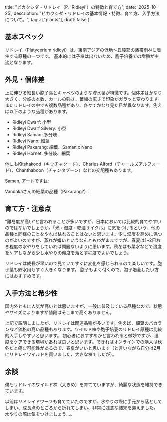   title: "ビカクシダ・リドレイ（P. 'Ridleyi'）の特徴と育て方",
  date: '2025-10-25',
  description: "ビカクシダ・リドレイの基本情報・特徴、育て方、入手方法について。",
  tags: ["plants"],
  draft: false
}


## 基本スペック

リドレイ（Platycerium ridleyi）は、東南アジアの低地〜丘陵部の熱帯雨林に着生する原種の一つです。
基本的には子株は出ないため、胞子培養での増殖が主流となります。

## 外見・個体差

上に伸びる細長い胞子葉とキャベツのような貯水葉が特徴です。個体差はかなり大きく、分岐の本数、カールの強さ、葉幅の広さで印象がガラッと変わります。
またリドレイの中でも複数品種があり、各々でかなり見た目が異なります。例えば以下のような品種があります。

- Ridleyi Dwarf: 小型
- Ridleyi Dwarf Silvery: 小型
- Ridleyi Saman: 多分岐
- Ridleyi Nano: 細葉
- Ridleyi Pakarang: 細葉、Saman x Nano
- Ridleyi Hornet: 多分岐、細葉

他にもKitshakood（キッチャクード）、Charles Alford（チャールズアルフォード）、Chanthaboon（チャンタブーン）などの交配種もあります。

Saman, アートですね:

<InstagramEmbed url="https://www.instagram.com/p/DHlXgOFSaZW/?utm_source=ig_web_copy_link&igsh=MzRlODBiNWFlZA==" />


Vandakaさんの細葉の品種（Pakarang?）:

<InstagramEmbed url="https://www.instagram.com/p/DKPHXxKTGF2/?utm_source=ig_web_copy_link&igsh=MzRlODBiNWFlZA==" />

## 育て方・注意点

“難易度が高い”と言われることが多いですが、日本においては比較的育てやすいのではないでしょうか。「光・湿度・乾湿サイクル」に気をつけるという、他の品種と同様のことをやれば枯れることはないと思います。少し湿度を高めに保つのがよいのですが、蒸れが嫌いというなんともわがままですが、春夏は1~2日おき程度の水やりをしていれば問題ないように思います。秋冬はも葉水などで湿度をケアしながら少し水やりの頻度を落とす程度でよいでしょう。

リドレイは成長が早いので見ていてすぐに変化を感じられるので楽しいです。胞子葉も貯水用もすぐ大きくなります。
胞子もよく付くので、胞子培養したい方にはおすすめです。

## 入手方法と希少性

国内外ともに人気が高いとは思いますが、一般に普及している品種なので、状態やサイズによりますが値段はそこまで高くありません。

上記で説明しましたが、リドレイは関連品種が多いです。例えば、細葉のパカランなど価格の高い品種もあります。ワイルド株や胞子培養のリドレイ原種は比較的入手しやすいと思います。
初心者におすすめかと言われると微妙ですが、湿度をケアできる環境があれば良いと思います。できればオンラインでの購入は秋冬だと痛む可能性があるので、春夏がいいと思います（と言いながら自分は2月にリドレイワイルドを買いました、大きな株でしたが）。

## 余談

僕もリドレイのワイルド株（大きめ）を育てていますが、綺麗な状態を維持できています。

以前はリドレイドワーフも育てていたのですが、水やりの際に手元から落としてしまい、成長点のところから折れてしまい、非常に残念な結末を迎えました。
水やりの際は気をつけましょう…。